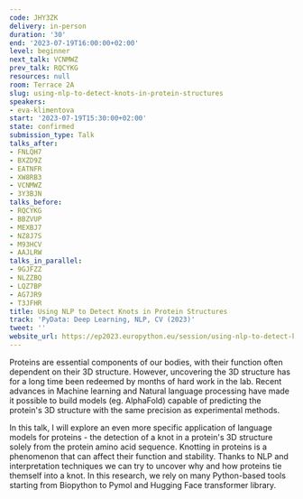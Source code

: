 ```yaml
---
code: JHY3ZK
delivery: in-person
duration: '30'
end: '2023-07-19T16:00:00+02:00'
level: beginner
next_talk: VCNMWZ
prev_talk: RQCYKG
resources: null
room: Terrace 2A
slug: using-nlp-to-detect-knots-in-protein-structures
speakers:
- eva-klimentova
start: '2023-07-19T15:30:00+02:00'
state: confirmed
submission_type: Talk
talks_after:
- FNLQH7
- BXZD9Z
- EATNFR
- XW8RB3
- VCNMWZ
- 3Y3BJN
talks_before:
- RQCYKG
- BBZVUP
- MEXBJ7
- NZ8J7S
- M93HCV
- AAJLRW
talks_in_parallel:
- 9GJFZZ
- NLZZBQ
- LQZ7BP
- AG7JR9
- T3JFHR
title: Using NLP to Detect Knots in Protein Structures
track: 'PyData: Deep Learning, NLP, CV (2023)'
tweet: ''
website_url: https://ep2023.europython.eu/session/using-nlp-to-detect-knots-in-protein-structures
---
```


Proteins are essential components of our bodies, with their function often dependent on their 3D structure. However, uncovering the 3D structure has for a long time been redeemed by months of hard work in the lab. Recent advances in Machine learning and Natural language processing have made it possible to build models (eg. AlphaFold) capable of predicting the protein's 3D structure with the same precision as experimental methods.

In this talk, I will explore an even more specific application of language models for proteins - the detection of a knot in a protein's 3D structure solely from the protein amino acid sequence. Knotting in proteins is a phenomenon that can affect their function and stability. Thanks to NLP and interpretation techniques we can try to uncover why and how proteins tie themself into a knot. In this research, we rely on many Python-based tools starting from Biopython to Pymol and Hugging Face transformer library.
